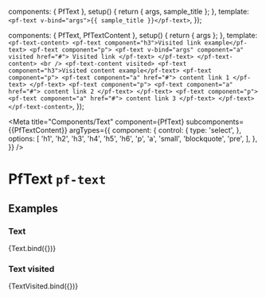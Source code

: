

  components: { PfText },
  setup() {
    return { args, sample_title };
  },
  template: `<pf-text v-bind="args">{{ sample_title }}</pf-text>`,
});

  components: { PfText, PfTextContent },
  setup() {
    return { args };
  },
  template: `
    <pf-text-content>
      <pf-text component="h3">Visited link example</pf-text>
      <pf-text component="p">
        <pf-text v-bind="args"
          component="a"
          visited
          href="#">
          Visited link
        </pf-text>
      </pf-text>
    </pf-text-content>
    <br />
    <pf-text-content visited>
      <pf-text component="h3">Visited content example</pf-text>
      <pf-text component="p">
        <pf-text
          component="a"
          href="#">
          content link 1
        </pf-text>
      </pf-text>
      <pf-text component="p">
        <pf-text
          component="a"
          href="#">
          content link 2
        </pf-text>
      </pf-text>
      <pf-text component="p">
        <pf-text
          component="a"
          href="#">
          content link 3
        </pf-text>
      </pf-text>
    </pf-text-content>
  `,
});


<Meta title="Components/Text" component={PfText} subcomponents={{PfTextContent}} argTypes={{
    component: {
      control: {
        type: 'select',
      },
      options: [
        'h1',
        'h2',
        'h3',
        'h4',
        'h5',
        'h6',
        'p',
        'a',
        'small',
        'blockquote',
        'pre',
      ],
    },
  }} />

# PfText `pf-text`

## Examples

### Text

<Canvas withSource="open">
  <Story name="Text" args={{
    sample_title: 'Title text',
  }}>
    {Text.bind({})}
  </Story>
</Canvas>

<ArgsTable story="Text" />

### Text visited

<Canvas withSource="open">
  <Story name="Text visited" args={{
    visited: true,
  }}>
    {TextVisited.bind({})}
  </Story>
</Canvas>

